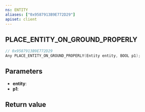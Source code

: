 ```yaml
---
ns: ENTITY
aliases: ["0x9587913B9E772D29"]
apiset: client
---
```

## PLACE_ENTITY_ON_GROUND_PROPERLY

```c
// 0x9587913B9E772D29
Any PLACE_ENTITY_ON_GROUND_PROPERLY(Entity entity, BOOL p1);
```


## Parameters
* **entity**:
* **p1**:

## Return value